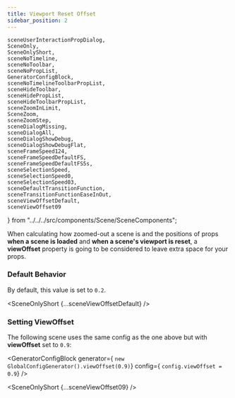 ```yaml
---
title: Viewport Reset Offset
sidebar_position: 2
---
```


    sceneUserInteractionPropDialog,
    SceneOnly,
    SceneOnlyShort,
    sceneNoTimeline,
    sceneNoToolbar,
    sceneNoPropList,
    GeneratorConfigBlock,
    sceneNoTimelineToolbarPropList,
    sceneHideToolbar,
    sceneHidePropList,
    sceneHideToolbarPropList,
    sceneZoomInLimit,
    SceneZoom,
    sceneZoomStep,
    sceneDialogMissing,
    sceneDialogAll,
    sceneDialogShowDebug,
    sceneDialogShowDebugFlat,
    sceneFrameSpeed124,
    sceneFrameSpeedDefaultFS,
    sceneFrameSpeedDefaultFS5s,
    sceneSelectionSpeed,
    sceneSelectionSpeed0,
    sceneSelectionSpeed03,
    sceneDefaultTransitionFunction,
    sceneTransitionFunctionEaseInOut,
    sceneViewOffsetDefault,
    sceneViewOffset09
} from "../../../src/components/Scene/SceneComponents";

When calculating how zoomed-out a scene is and the positions of props **when a scene is loaded** and **when a scene's viewport is reset**,
a **viewOffset** property is going to be considered to leave extra space for your props.

### Default Behavior

By default, this value is set to `0.2`.

<SceneOnlyShort {...sceneViewOffsetDefault} />

### Setting ViewOffset

The following scene uses the same config as the one above but with **viewOffset** set to `0.9`:

<GeneratorConfigBlock
    generator={
        `new GlobalConfigGenerator().viewOffset(0.9)`}
    config={
        `config.viewOffset = 0.9`} />

<SceneOnlyShort {...sceneViewOffset09} />

